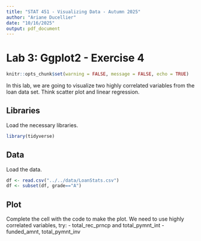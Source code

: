 ```yaml
---
title: "STAT 451 - Visualizing Data - Autumn 2025"
author: "Ariane Ducellier"
date: "10/16/2025"
output: pdf_document
---
```


# Lab 3: Ggplot2 - Exercise 4

```r
knitr::opts_chunk$set(warning = FALSE, message = FALSE, echo = TRUE)
```

In this lab, we are going to visualize two highly correlated variables from the loan data set. Think scatter plot and linear regression.

## Libraries

Load the necessary libraries.

```r
library(tidyverse)
```

## Data

Load the data.

```r
df <- read.csv("../../data/LoanStats.csv")
df <- subset(df, grade=="A")
```

## Plot

Complete the cell with the code to make the plot. We need to use highly correlated variables, try:
- total_rec_prncp and total_pymnt_int
- funded_amnt, total_pymnt_inv

```r
```
